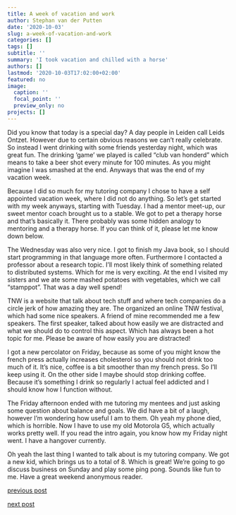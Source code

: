 ```yaml
---
title: A week of vacation and work
author: Stephan van der Putten
date: '2020-10-03'
slug: a-week-of-vacation-and-work
categories: []
tags: []
subtitle: ''
summary: 'I took vacation and chilled with a horse'
authors: []
lastmod: '2020-10-03T17:02:00+02:00'
featured: no
image:
  caption: ''
  focal_point: ''
  preview_only: no
projects: []
---
```


Did you know that today is a special day? A day people in Leiden call Leids Ontzet. However due to certain obvious reasons we can't really celebrate. So instead I went drinking with some friends yesterday night, which was great fun. The drinking 'game' we played is called "club van honderd" which means to take a beer shot every minute for 100 minutes. As you might imagine I was smashed at the end. Anyways that was the end of my vacation week.

Because I did so much for my tutoring company I chose to have a self appointed vacation week, where I did not do anything. So let's get started with my week anyways, starting with Tuesday. I had a mentor meet-up, our sweet mentor coach brought us to a stable. We got to pet a therapy horse and that's basically it. There probably was some hidden analogy to mentoring and a therapy horse. If you can think of it, please let me know down below.

The Wednesday was also very nice. I got to finish my Java book, so I should start programming in that language more often. Furthermore I contacted a professor about a research topic. I'll most likely think of something related to distributed systems. Which for me is very exciting. At the end I visited my sisters and we ate some mashed potatoes with vegetables, which we call "stamppot". That was a day well spend!

TNW is a website that talk about tech stuff and where tech companies do a circle jerk of how amazing they are. The organized an online TNW festival, which had some nice speakers. A friend of mine recommended me a few speakers. The first speaker, talked about how easily we are distracted and what we should do to control this aspect. Which has always been a hot topic for me. Please be aware of how easily you are distracted!

I got a new percolator on Friday, because as some of you might know the french press actually increases cholesterol so you should not drink too much of it. It's nice, coffee is a bit smoother than my french press. So I'll keep using it. On the other side I maybe should stop drinking coffee. Because it's something I drink so regularly I actual feel addicted and I should know how I function without.

The Friday afternoon ended with me tutoring my mentees and just asking some question about balance and goals. We did have a bit of a laugh, however I'm wondering how useful I am to them. Oh yeah my phone died, which is horrible. Now I have to use my old Motorola G5, which actually works pretty well. If you read the intro again, you know how my Friday night went. I have a hangover currently.

Oh yeah the last thing I wanted to talk about is my tutoring company. We got a new kid, which brings us to a total of 8. Which is great! We're going to go discuss business on Sunday and play some ping pong. Sounds like fun to me. Have a great weekend anonymous reader.

[previous post](/2020/09/26/beginning-and-end)

[next post](#)
